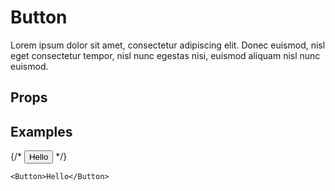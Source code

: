 
<Meta title="Components/Button" component={Button} />

# Button

Lorem ipsum dolor sit amet, consectetur adipiscing elit. Donec euismod, nisl eget consectetur tempor,
nisl nunc egestas nisi, euismod aliquam nisl nunc euismod.

## Props

<ArgsTable of={Button} />

## Examples

<Canvas >
  {/* <Story name="Default">
    <Button>Hello</Button>
  </Story> */}

    <Button>Hello</Button>

</Canvas>
